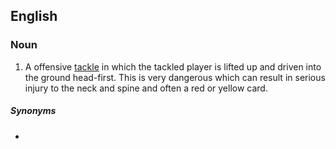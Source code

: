 ==English==
{{wikipedia}}

===Noun===
{{en-noun|head=[[spear]] [[tackle]]}}

# {{lb|en|rugby}} A offensive [[tackle]] in which the tackled player is lifted up and driven into the ground head-first. This is very dangerous which can result in serious injury to the neck and spine and often a red or yellow card.

=====Synonyms=====
* {{l|en|dump tackle}}